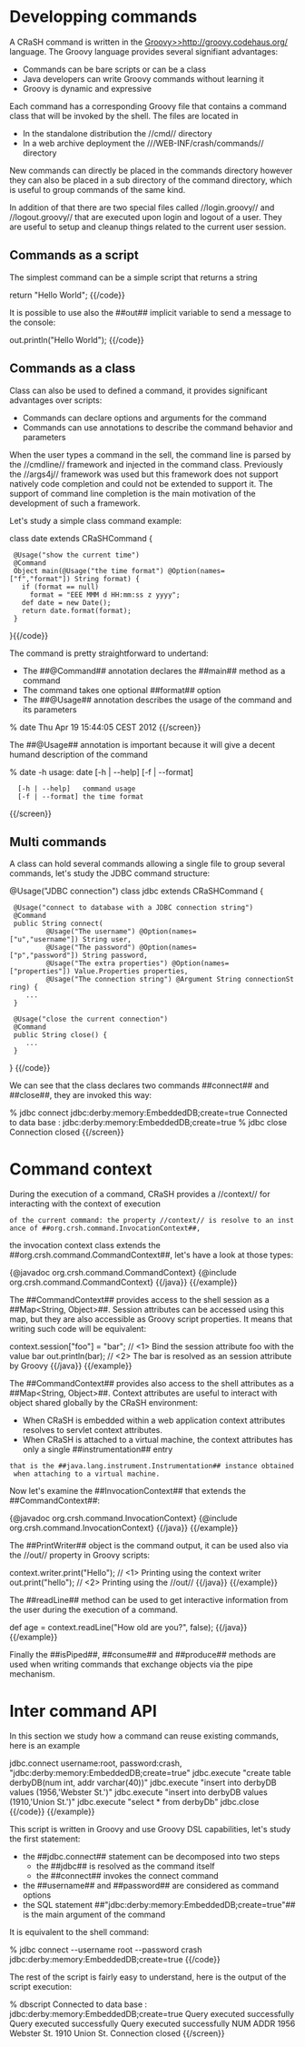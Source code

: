 = Developping commands =

A CRaSH command is written in the [[Groovy>>http://groovy.codehaus.org/]] language. The Groovy language provides
several signifiant advantages:

* Commands can be bare scripts or can be a class
* Java developers can write Groovy commands without learning it
* Groovy is dynamic and expressive

Each command has a corresponding Groovy file that contains a command class that will be invoked by the shell.
The files are located in
* In the standalone distribution the //cmd// directory
* In a web archive deployment the ///WEB-INF/crash/commands// directory

New commands can directly be placed in the commands directory however they can also be placed in a sub directory of the
command directory, which is useful to group commands of the same kind.

In addition of that there are two special files called //login.groovy// and //logout.groovy// that are executed upon login
and logout of a user. They are useful to setup and cleanup things related to the current user session.

== Commands as a script ==

The simplest command can be a simple script that returns a string

{{code}}
return "Hello World";
{{/code}}

It is possible to use also the ##out## implicit variable to send a message to the console:

{{code}}
out.println("Hello World");
{{/code}}

== Commands as a class ==

Class can also be used to defined a command, it provides significant advantages over scripts:

* Commands can declare options and arguments for the command
* Commands can use annotations to describe the command behavior and parameters

When the user types a command in the sell, the command line is parsed by the //cmdline// framework
and injected in the command class. Previously the //args4j// framework was used but this framework does not support
natively code completion and could not be extended to support it. The support of command line completion is the
main motivation of the development of such a framework.

Let's study a simple class command example:

{{code}}
class date extends CRaSHCommand {
  @Usage("show the current time")
  @Command
  Object main(@Usage("the time format") @Option(names=["f","format"]) String format) {
    if (format == null)
      format = "EEE MMM d HH:mm:ss z yyyy";
    def date = new Date();
    return date.format(format);
  }
}{{/code}}

The command is pretty straightforward to undertand:

* The ##@Command## annotation declares the ##main## method as a command
* The command takes one optional ##format## option
* The ##@Usage## annotation describes the usage of the command and its parameters

{{screen}}
% date
Thu Apr 19 15:44:05 CEST 2012
{{/screen}}

The ##@Usage## annotation is important because it will give a decent humand description of the command

{{screen}}
% date -h
usage: date [-h | --help] [-f | --format]

   [-h | --help]   command usage
   [-f | --format] the time format
{{/screen}}

== Multi commands ==

A class can hold several commands allowing a single file to group several commands, let's study the JDBC command
structure:

{{code}}
@Usage("JDBC connection")
class jdbc extends CRaSHCommand {

  @Usage("connect to database with a JDBC connection string")
  @Command
  public String connect(
          @Usage("The username") @Option(names=["u","username"]) String user,
          @Usage("The password") @Option(names=["p","password"]) String password,
          @Usage("The extra properties") @Option(names=["properties"]) Value.Properties properties,
          @Usage("The connection string") @Argument String connectionString) {
     ...
  }

  @Usage("close the current connection")
  @Command
  public String close() {
     ...
  }
}
{{/code}}

We can see that the class declares two commands ##connect## and ##close##, they are invoked this way:

{{screen}}
% jdbc connect jdbc:derby:memory:EmbeddedDB;create=true
Connected to data base : jdbc:derby:memory:EmbeddedDB;create=true
% jdbc close
Connection closed
{{/screen}}

= Command context =

During the execution of a command, CRaSH provides a //context// for interacting with the context of execution
 of the current command: the property //context// is resolve to an instance of ##org.crsh.command.InvocationContext##,
the invocation context class extends the ##org.crsh.command.CommandContext##, let's have a look at those types:

{{example title="The command context"}}
{{java}}
{@javadoc org.crsh.command.CommandContext}
{@include org.crsh.command.CommandContext}
{{/java}}
{{/example}}

The ##CommandContext## provides access to the shell session as a ##Map<String, Object>##. Session attributes
can be accessed using this map, but they are also accessible as Groovy script properties. It means that writing such
code will be equivalent:

{{example title="Using shell session"}}
{{java}}
context.session["foo"] = "bar"; // <1> Bind the session attribute foo with the value bar
out.println(bar); // <2> The bar is resolved as an session attribute by Groovy
{{/java}}
{{/example}}

The ##CommandContext## provides also access to the shell attributes as a ##Map<String, Object>##. Context attributes
are useful to interact with object shared globally by the CRaSH environment:

* When CRaSH is embedded within a web application context attributes resolves to servlet context attributes.
* When CRaSH is attached to a virtual machine, the context attributes has only a single ##instrumentation## entry
 that is the ##java.lang.instrument.Instrumentation## instance obtained when attaching to a virtual machine.

Now let's examine the ##InvocationContext## that extends the ##CommandContext##:

{{example title="The invocation context"}}
{{java}}
{@javadoc org.crsh.command.InvocationContext}
{@include org.crsh.command.InvocationContext}
{{/java}}
{{/example}}

The ##PrintWriter## object is the command output, it can be used also via the //out// property in Groovy scripts:

{{example title="Printing on the shell"}}
{{java}}
context.writer.print("Hello"); // <1> Printing using the context writer
out.print("hello"); // <2> Printing using the //out//
{{/java}}
{{/example}}

The ##readLine## method can be used to get interactive information from the user during the execution of a command.

{{example title="Reading on the console"}}
{{java}}
def age = context.readLine("How old are you?", false);
{{/java}}
{{/example}}

Finally the ##isPiped##, ##consume## and ##produce## methods are used when writing commands that exchange objects via
the pipe mechanism.

= Inter command API =

In this section we study how a command can reuse existing commands, here is an example

{{example title="dbscript.groovy"}}
{{code}}
jdbc.connect username:root, password:crash, "jdbc:derby:memory:EmbeddedDB;create=true"
jdbc.execute "create table derbyDB(num int, addr varchar(40))"
jdbc.execute "insert into derbyDB values (1956,'Webster St.')"
jdbc.execute "insert into derbyDB values (1910,'Union St.')"
jdbc.execute "select * from derbyDb"
jdbc.close
{{/code}}
{{/example}}

This script is written in Groovy and use Groovy DSL capabilities, let's study the first statement:

* the ##jdbc.connect## statement can be decomposed into two steps
** the ##jdbc## is resolved as the command itself
** the ##connect## invokes the connect command
* the ##username## and ##password## are considered as command options
* the SQL statement ##"jdbc:derby:memory:EmbeddedDB;create=true"## is the main argument of the command

It is equivalent to the shell command:

{{code}}
% jdbc connect --username root --password crash jdbc:derby:memory:EmbeddedDB;create=true
{{/code}}

The rest of the script is fairly easy to understand, here is the output of the script execution:

{{screen}}
% dbscript
Connected to data base : jdbc:derby:memory:EmbeddedDB;create=true
Query executed successfully
Query executed successfully
Query executed successfully
NUM                  ADDR
1956                 Webster St.
1910                 Union St.
Connection closed
{{/screen}}

